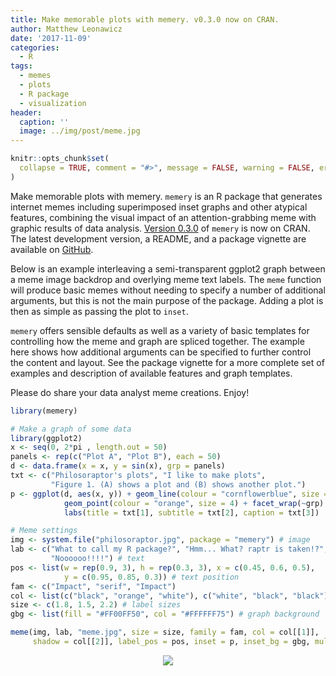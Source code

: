```yaml
---
title: Make memorable plots with memery. v0.3.0 now on CRAN.
author: Matthew Leonawicz
date: '2017-11-09'
categories:
  - R
tags:
  - memes
  - plots
  - R package
  - visualization
header:
  caption: ''
  image: ../img/post/meme.jpg
---
```


```r
knitr::opts_chunk$set(
  collapse = TRUE, comment = "#>", message = FALSE, warning = FALSE, error = FALSE, tidy = TRUE
)
```

Make memorable plots with memery. `memery` is an R package that generates internet memes including superimposed inset graphs and other atypical features, combining the visual impact of an attention-grabbing meme with graphic results of data analysis. [Version 0.3.0](https://cran.r-project.org/web/packages/memery/) of `memery` is now on CRAN. The latest development version, a README, and a package vignette are available on [GitHub](https://github.com/leonawicz/memery).

Below is an example interleaving a semi-transparent ggplot2 graph between a meme image backdrop and overlying meme text labels. The `meme` function will produce basic memes without needing to specify a number of additional arguments, but this is not the main purpose of the package. Adding a plot is then as simple as passing the plot to `inset`.

`memery` offers sensible defaults as well as a variety of basic templates for controlling how the meme and graph are spliced together. The example here shows how additional arguments can be specified to further control the content and layout. See the package vignette for a more complete set of examples and description of available features and graph templates.

Please do share your data analyst meme creations. Enjoy!

```r
library(memery)

# Make a graph of some data
library(ggplot2)
x <- seq(0, 2*pi , length.out = 50)
panels <- rep(c("Plot A", "Plot B"), each = 50)
d <- data.frame(x = x, y = sin(x), grp = panels)
txt <- c("Philosoraptor's plots", "I like to make plots",
         "Figure 1. (A) shows a plot and (B) shows another plot.")
p <- ggplot(d, aes(x, y)) + geom_line(colour = "cornflowerblue", size = 2) +
            geom_point(colour = "orange", size = 4) + facet_wrap(~grp) +
            labs(title = txt[1], subtitle = txt[2], caption = txt[3])

# Meme settings
img <- system.file("philosoraptor.jpg", package = "memery") # image
lab <- c("What to call my R package?", "Hmm... What? raptr is taken!?", 
         "Noooooo!!!!") # text
pos <- list(w = rep(0.9, 3), h = rep(0.3, 3), x = c(0.45, 0.6, 0.5),
            y = c(0.95, 0.85, 0.3)) # text position
fam <- c("Impact", "serif", "Impact")
col <- list(c("black", "orange", "white"), c("white", "black", "black"))
size <- c(1.8, 1.5, 2.2) # label sizes
gbg <- list(fill = "#FF00FF50", col = "#FFFFFF75") # graph background

meme(img, lab, "meme.jpg", size = size, family = fam, col = col[[1]],
     shadow = col[[2]], label_pos = pos, inset = p, inset_bg = gbg, mult = 2)
```

<p align="center"><img src="/img/post/meme.jpg"/></p>
